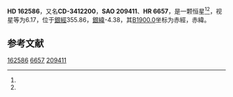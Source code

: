 {{Starbox begin
| name = HD 162586
}}
{{Starbox observe
| epoch = [[J2000.0|J2000.0]]
| constell = {{星座名待查}}<ref name=SIMBAD>{{cite web
 | url=http://simbad.u-strasbg.fr/simbad/sim-id?Ident=HR+6657
 | title =Pulsating variable Star
 | publisher=Centre de Données astronomiques de Strasbourg
 | work=SIMBAD
 | accessdate=2012-07-13}}</ref><ref name=DATA>{{cite web
 | url=http://vizier.u-strasbg.fr/viz-bin/VizieR-5?-out.add=.&-source=5050&-corr=PK=HR&-out.max=9999&HR=6657
 | title=VizieR Detailed Page
 | accessdate=2012-07-13
 | archive-date=2016-03-05
 | archive-url=https://web.archive.org/web/20160305005936/http://vizier.u-strasbg.fr/viz-bin/VizieR-5?-out.add=.&-source=5050&-corr=PK=HR&-out.max=9999&HR=6657
 | dead-url=no
 }}</ref>
| 星官 = 
| ra = {{RA|17|53|19.6}}<ref name=SIMBAD /><ref name=DATA />
| dec = {{DEC|-34|43|50}}<ref name=SIMBAD /><ref name=DATA />
| appmag_v = 6.17<ref name=SIMBAD /><ref name=DATA />
}}
{{Starbox character
| class = B8V<ref name=SIMBAD /><ref name=DATA />
| b-v = -0.03<ref name=SIMBAD /><ref name=DATA />
| u-b = -0.35<ref name=SIMBAD /><ref name=DATA />
| r-i = <ref name=SIMBAD /><ref name=DATA />
| variable = 
}}
{{Starbox astrometry
| radial_v = -0.35
| prop_mo_ra = -12
| parallax = 0.005
| p_error =
}}
{{Starbox catalog
| names =CD-3412200，[[SAO星表|SAO]] 209411，[[HD星表|HD]] 162586，[[HR星表|HR]] 6657}}
{{Starbox reference |Simbad=HR+6657}}
{{Starbox end}}

'''HD 162586'''，又名'''CD-3412200'''，'''SAO 209411'''、'''HR 6657'''，是一颗恒星<ref name=SIMBAD /><ref name=DATA />，视星等为6.17，位于[[銀道座標系|銀經]]355.86，[[銀道座標系|銀緯]]-4.38，其[[B1900.0|B1900.0]]坐标为赤經{{RA|17|46|39.6}}，赤緯{{DEC|-34|-4.38|23}}。

== 参考文献 ==
{{reflist}}

{{star-stub}}

[[Category:HD和HDE天體|162586]]
[[Category:HR天體|6657]]
[[Category:SAO天體|209411]]